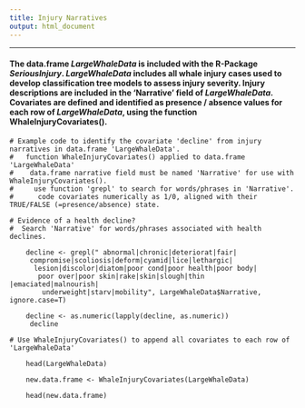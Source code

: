 ```yaml
---
title: Injury Narratives
output: html_document
---
```

***
#### The data.frame *LargeWhaleData* is included with the R-Package *SeriousInjury*. *LargeWhaleData* includes all whale injury cases used to develop classification tree models to assess injury severity. Injury descriptions are included in the 'Narrative' field of *LargeWhaleData*. Covariates are defined and identified as presence / absence values for each row of *LargeWhaleData*, using the function WhaleInjuryCovariates().

```
# Example code to identify the covariate 'decline' from injury narratives in data.frame 'LargeWhaleData'.
#   function WhaleInjuryCovariates() applied to data.frame 'LargeWhaleData'
#    data.frame narrative field must be named 'Narrative' for use with WhaleInjuryCovariates().
#     use function 'grepl' to search for words/phrases in 'Narrative'.
#      code covariates numerically as 1/0, aligned with their TRUE/FALSE (=presence/absence) state.

# Evidence of a health decline? 
#  Search 'Narrative' for words/phrases associated with health declines.
    
    decline <- grepl(" abnormal|chronic|deteriorat|fair|
     compromise|scoliosis|deform|cyamid|lice|lethargic|
      lesion|discolor|diatom|poor cond|poor health|poor body|
       poor over|poor skin|rake|skin|slough|thin |emaciated|malnourish|
        underweight|starv|mobility", LargeWhaleData$Narrative, ignore.case=T)
    
    decline <- as.numeric(lapply(decline, as.numeric))
     decline
    
# Use WhaleInjuryCovariates() to append all covariates to each row of 'LargeWhaleData' 
    
    head(LargeWhaleData)

    new.data.frame <- WhaleInjuryCovariates(LargeWhaleData)

    head(new.data.frame)
    
```

